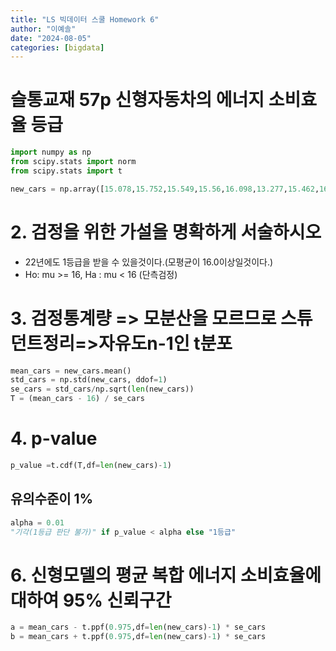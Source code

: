 ```yaml
---
title: "LS 빅데이터 스쿨 Homework 6"
author: "이예솔"
date: "2024-08-05"
categories: [bigdata]
---
```


# 슬통교재 57p 신형자동차의 에너지 소비효율 등급
```python
import numpy as np
from scipy.stats import norm
from scipy.stats import t

new_cars = np.array([15.078,15.752,15.549,15.56,16.098,13.277,15.462,16.116,15.214,16.93,14.118,14.927, 15.382, 16.709, 16.804])

```

# 2. 검정을 위한 가설을 명확하게 서술하시오
- 22년에도 1등급을 받을 수 있을것이다.(모평균이 16.0이상일것이다.)
- Ho: mu >= 16, Ha : mu < 16 (단측검정)

# 3. 검정통계량 => 모분산을 모르므로 스튜던트정리=>자유도n-1인 t분포
```python
mean_cars = new_cars.mean()
std_cars = np.std(new_cars, ddof=1)
se_cars = std_cars/np.sqrt(len(new_cars))
T = (mean_cars - 16) / se_cars

```

# 4. p-value
```python
p_value =t.cdf(T,df=len(new_cars)-1)

```

## 유의수준이 1%
```python
alpha = 0.01
"기각(1등급 판단 불가)" if p_value < alpha else "1등급"

```

# 6. 신형모델의 평균 복합 에너지 소비효율에 대하여 95% 신뢰구간
```python
a = mean_cars - t.ppf(0.975,df=len(new_cars)-1) * se_cars
b = mean_cars + t.ppf(0.975,df=len(new_cars)-1) * se_cars

```

